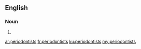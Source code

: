 ==English==

===Noun===
{{head|en|noun plural form}}

# {{plural of|periodontist|lang=en}}

[[ar:periodontists]]
[[fr:periodontists]]
[[ku:periodontists]]
[[my:periodontists]]
